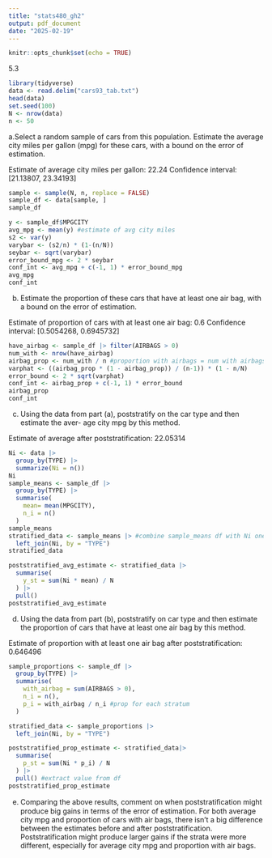 ```yaml
---
title: "stats480_gh2"
output: pdf_document
date: "2025-02-19"
---
```


```r
knitr::opts_chunk$set(echo = TRUE)
```

5.3
```r
library(tidyverse)
data <- read.delim("cars93_tab.txt")
head(data)
set.seed(100)
N <- nrow(data)
n <- 50
```

a.Select a random sample of cars from this population. Estimate the average city miles per gallon (mpg) for these cars, with a bound on the error of estimation.

Estimate of average city miles per gallon: 22.24
Confidence interval: [21.13807, 23.34193]
```r
sample <- sample(N, n, replace = FALSE)
sample_df <- data[sample, ]
sample_df

y <- sample_df$MPGCITY
avg_mpg <- mean(y) #estimate of avg city miles
s2 <- var(y)
varybar <- (s2/n) * (1-(n/N))
seybar <- sqrt(varybar)
error_bound_mpg <- 2 * seybar
conf_int <- avg_mpg + c(-1, 1) * error_bound_mpg
avg_mpg
conf_int
```

b. Estimate the proportion of these cars that have at least one air bag, with a bound on
the error of estimation.

Estimate of proportion of cars with at least one air bag: 0.6
Confidence interval: [0.5054268, 0.6945732]
```r
have_airbag <- sample_df |> filter(AIRBAGS > 0)
num_with <- nrow(have_airbag)
airbag_prop <- num_with / n #proportion with airbags = num with airbags/sample size
varphat <- ((airbag_prop * (1 - airbag_prop)) / (n-1)) * (1 - n/N)
error_bound <- 2 * sqrt(varphat)
conf_int <- airbag_prop + c(-1, 1) * error_bound
airbag_prop
conf_int
```

c. Using the data from part (a), poststratify on the car type and then estimate the aver-
age city mpg by this method.

Estimate of average after poststratification: 22.05314	
```r
Ni <- data |> 
  group_by(TYPE) |> 
  summarize(Ni = n())
Ni
sample_means <- sample_df |>
  group_by(TYPE) |> 
  summarise(
    mean= mean(MPGCITY),
    n_i = n()
  )
sample_means
stratified_data <- sample_means |> #combine sample_means df with Ni one
  left_join(Ni, by = "TYPE")
stratified_data

poststratified_avg_estimate <- stratified_data |>
  summarise(
    y_st = sum(Ni * mean) / N
  ) |>
  pull()
poststratified_avg_estimate
```

d. Using the data from part (b), poststratify on car type and then estimate the proportion
of cars that have at least one air bag by this method.

Estimate of proportion with at least one air bag after poststratification: 0.646496
```r
sample_proportions <- sample_df |>
  group_by(TYPE) |>
  summarise(
    with_airbag = sum(AIRBAGS > 0),
    n_i = n(),
    p_i = with_airbag / n_i #prop for each stratum
  )

stratified_data <- sample_proportions |>
  left_join(Ni, by = "TYPE")

poststratified_prop_estimate <- stratified_data|>
  summarise(
    p_st = sum(Ni * p_i) / N
  ) |>
  pull() #extract value from df
poststratified_prop_estimate
```

e. Comparing the above results, comment on when poststratiﬁcation might produce big
gains in terms of the error of estimation.
For both average city mpg and proportion of cars with air bags, there isn't a big difference between the estimates before and after poststratification. Poststratification might produce larger gains if the strata were more different, especially for average city mpg and proportion with air bags.  










